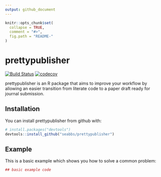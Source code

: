 ```yaml
---
output: github_document
---
```


<!-- README.md is generated from README.Rmd. Please edit that file -->

```r
knitr::opts_chunk$set(
  collapse = TRUE,
  comment = "#>",
  fig.path = "README-"
)
```

# prettypublisher

[![Build Status](https://travis-ci.org/seabbs/PublishPretty.svg?branch=master)](https://travis-ci.org/seabbs/PublishPretty)
[![codecov](https://codecov.io/gh/seabbs/PublishPretty/branch/master/graph/badge.svg)](https://codecov.io/gh/seabbs/PublishPretty)

prettypublisher is an R package that aims to improve your workflow by allowing an easier transition from literate code to a paper draft ready for journal submission.

## Installation

You can install prettypublisher from github with:

```r
# install.packages("devtools")
devtools::install_github("seabbs/prettypublisher")
```

## Example

This is a basic example which shows you how to solve a common problem:

```r
## basic example code
```
